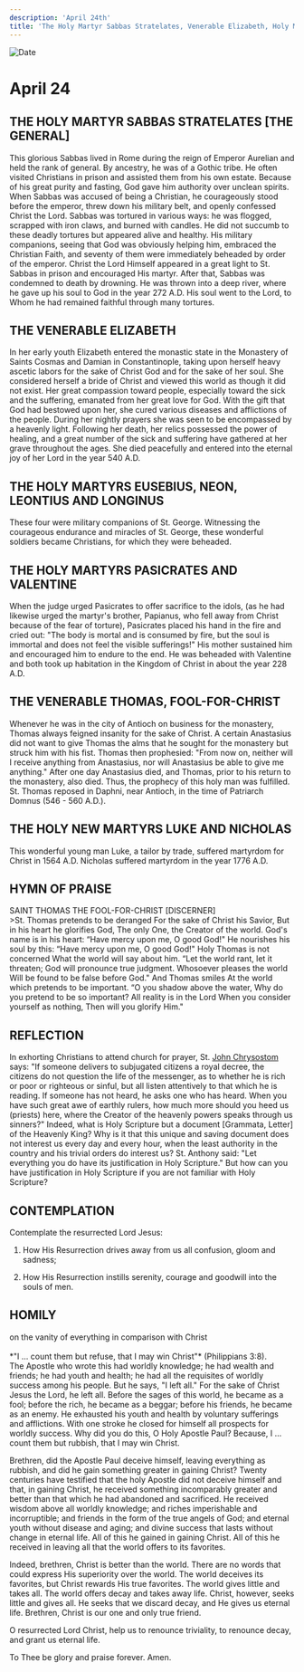 ```yaml
---
description: 'April 24th'
title: 'The Holy Martyr Sabbas Stratelates, Venerable Elizabeth, Holy Martyrs Eusebius, Neon, Leontius, and Longinus, Holy Martyrs Pasicrates and Valentine, Venerable Thomas the Fool for Christ'
---
```


<CustomPaginator />
<RunningHead />

<Image src="/title-imprint.png" height={68} width={50} alt="Date" className="title-imprint"/>

# <div id="date">April <Image className="four-dot" src="/four-dot.png" height={15} width={15} alt="" />24</div>

## THE HOLY MARTYR SABBAS STRATELATES [THE GENERAL]

This glorious Sabbas lived in Rome during the reign of Emperor Aurelian and held the rank of general. By ancestry, he was of a Gothic tribe. He often visited Christians in prison and assisted them from his own estate. Because of his great purity and fasting, God gave him authority over unclean spirits. When Sabbas was accused of being a Christian, he courageously stood before the emperor, threw down his military belt, and openly confessed Christ the Lord. Sabbas was tortured in various ways: he was flogged, scrapped with iron claws, and burned with candles. He did not succumb to these deadly tortures but appeared alive and healthy. His military companions, seeing that God was obviously helping him, embraced the Christian Faith, and seventy of them were immediately beheaded by order of the emperor. Christ the Lord Himself appeared in a great light to St. Sabbas in prison and encouraged His martyr. After that, Sabbas was condemned to death by drowning. He was thrown into a deep river, where he gave up his soul to God in the year 272 A.D. His soul went to the Lord, to Whom he had remained faithful through many tortures.

## THE VENERABLE ELIZABETH

In her early youth Elizabeth entered the monastic state in the Monastery of Saints Cosmas and Damian in Constantinople, taking upon herself heavy ascetic labors for the sake of Christ God and for the sake of her soul. She considered herself a bride of Christ and viewed this world as though it did not exist. Her great compassion toward people, especially toward the sick and the suffering, emanated from her great love for God. With the gift that God had bestowed upon her, she cured various diseases and afflictions of the people. During her nightly prayers she was seen to be encompassed by a heavenly light. Following her death, her relics possessed the power of healing, and a great number of the sick and suffering have gathered at her grave throughout the ages. She died peacefully and entered into the eternal joy of her Lord in the year 540 A.D.

## THE HOLY MARTYRS EUSEBIUS, NEON, LEONTIUS AND LONGINUS

These four were military companions of St. George. Witnessing the courageous endurance and miracles of St. George, these wonderful soldiers became Christians, for which they were beheaded.

## THE HOLY MARTYRS PASICRATES AND VALENTINE

When the judge urged Pasicrates to offer sacrifice to the idols, (as he had likewise urged the martyr's brother, Papianus, who fell away from Christ because of the fear of torture), Pasicrates placed his hand in the fire and cried out: "The body is mortal and is consumed by fire, but the soul is immortal and does not feel the visible sufferings!" His mother sustained him and encouraged him to endure to the end. He was beheaded with Valentine and both took up habitation in the Kingdom of Christ in about the year 228 A.D.

## THE VENERABLE THOMAS, FOOL-FOR-CHRIST

Whenever he was in the city of Antioch on business for the monastery, Thomas always feigned insanity for the sake of Christ. A certain Anastasius did not want to give Thomas the alms that he sought for the monastery but struck him with his fist. Thomas then prophesied: "From now on, neither will I receive anything from Anastasius, nor will Anastasius be able to give me anything." After one day Anastasius died, and Thomas, prior to his return to the monastery, also died. Thus, the prophecy of this holy man was fulfilled. St. Thomas reposed in Daphni, near Antioch, in the time of Patriarch Domnus (546 - 560 A.D.).

## THE HOLY NEW MARTYRS LUKE AND NICHOLAS

This wonderful young man Luke, a tailor by trade, suffered martyrdom for Christ in 1564 A.D. Nicholas suffered martyrdom in the year 1776 A.D.


## HYMN OF PRAISE
<div style={{textAlign:'center', color:'crimson', fontWeight:'bold'}}>
SAINT THOMAS THE FOOL-FOR-CHRIST [DISCERNER]
</div>
>St. Thomas pretends to be deranged  
For the sake of Christ his Savior,  
But in his heart he glorifies God,  
The only One, the Creator of the world.  
God's name is in his heart:  
“Have mercy upon me, O good God!"  
He nourishes his soul by this:  
“Have mercy upon me, O good God!"  
Holy Thomas is not concerned  
What the world will say about him.  
“Let the world rant, let it threaten;  
God will pronounce true judgment.  
Whosoever pleases the world  
Will be found to be false before God."  
And Thomas smiles  
At the world which pretends to be important.  
“O you shadow above the water,  
Why do you pretend to be so important?  
All reality is in the Lord  
When you consider yourself as nothing,  
Then will you glorify Him."  


## REFLECTION

In exhorting Christians to attend church for prayer, St. [John Chrysostom](/november/13th) says: "If someone delivers to subjugated citizens a royal decree, the citizens do not question the life of the messenger, as to whether he is rich or poor or righteous or sinful, but all listen attentively to that which he is reading. If someone has not heard, he asks one who has heard. When you have such great awe of earthly rulers, how much more should you heed us (priests) here, where the Creator of the heavenly powers speaks through us sinners?" Indeed, what is Holy Scripture but a document [Grammata, Letter] of the Heavenly King? Why is it that this unique and saving document does not interest us every day and every hour, when the least authority in the country and his trivial orders do interest us? St. Anthony said: "Let everything you do have its justification in Holy Scripture." But how can you have justification in Holy Scripture if you are not familiar with Holy Scripture?


## CONTEMPLATION

Contemplate the resurrected Lord Jesus:

1. How His Resurrection drives away from us all confusion, gloom and sadness;

2. How His Resurrection instills serenity, courage and goodwill into the souls of men.


## HOMILY
<div style={{textAlign:'center', color:'crimson', fontWeight:'bold'}}>
on the vanity of everything in comparison with Christ
</div><br />
<div style={{textAlign:'right'}}>
*"I ... count them but refuse, that I may win Christ"* (Philippians 3:8).
</div>
The Apostle who wrote this had worldly knowledge; he had wealth and friends; he had youth and health; he had all the requisites of worldly success among his people. But he says, "I left all." For the sake of Christ Jesus the Lord, he left all. Before the sages of this world, he became as a fool; before the rich, he became as a beggar; before his friends, he became as an enemy. He exhausted his youth and health by voluntary sufferings and afflictions. With one stroke he closed for himself all prospects for worldly success. Why did you do this, O Holy Apostle Paul? Because, I ... count them but rubbish, that I may win Christ.

Brethren, did the Apostle Paul deceive himself, leaving everything as rubbish, and did he gain something greater in gaining Christ? Twenty centuries have testified that the holy Apostle did not deceive himself and that, in gaining Christ, he received something incomparably greater and better than that which he had abandoned and sacrificed. He received wisdom above all worldly knowledge; and riches imperishable and incorruptible; and friends in the form of the true angels of God; and eternal youth without disease and aging; and divine success that lasts without change in eternal life. All of this he gained in gaining Christ. All of this he received in leaving all that the world offers to its favorites.

Indeed, brethren, Christ is better than the world. There are no words that could express His superiority over the world. The world deceives its favorites, but Christ rewards His true favorites. The world gives little and takes all. The world offers decay and takes away life. Christ, however, seeks little and gives all. He seeks that we discard decay, and He gives us eternal life. Brethren, Christ is our one and only true friend.

O resurrected Lord Christ, help us to renounce triviality, to renounce decay, and grant us eternal life.

To Thee be glory and praise forever. Amen.